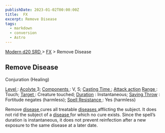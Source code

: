 ```yaml
---
publishDate: 2023-01-02T00:00:00Z
title:  FX
excerpt: Remove Disease
tags:
  - markdown
  - conversion
  - Astro
---
```


[ Modern d20 SRD ](/#modernD20) > [ FX](modern-d20-srd-fx-index) > Remove Disease

##  Remove Disease

Conjuration (Healing)

[ Level ](modern-d20-srd-fx-level) : [ Acolyte ](modern-d20-srd-classes-advanced-acolyte) 3; [ Components ](modern-d20-srd-fx-components) : V, S; [Casting Time ](modern-d20-srd-fx-casting-time) ; [ Attack action](modern-d20-srd-combat-attack-actions) [ Range ](modern-d20-srd-fx-range) :
Touch; [ Target ](modern-d20-srd-fx-target) : Creature touched; [ Duration](modern-d20-srd-fx-duration) : Instantaneous; [ Saving Throw](modern-d20-srd-basics-saving-throws) : Fortitude negates (harmless); [ Spell Resistance ](modern-d20-srd-special-abilities-spell-resistance) : Yes
(harmless)

Remove [ disease ](modern-d20-srd-environment-hazards-disease) cures all
treatable [ diseases ](modern-d20-srd-environment-hazards-disease) afflicting
the subject. It does not rid the subject of a [ disease ](modern-d20-srd-environment-hazards-disease) for which no cure exists. Since the spell’s
duration is instantaneous, it does not prevent reinfection after a new
exposure to the same disease at a later date.


